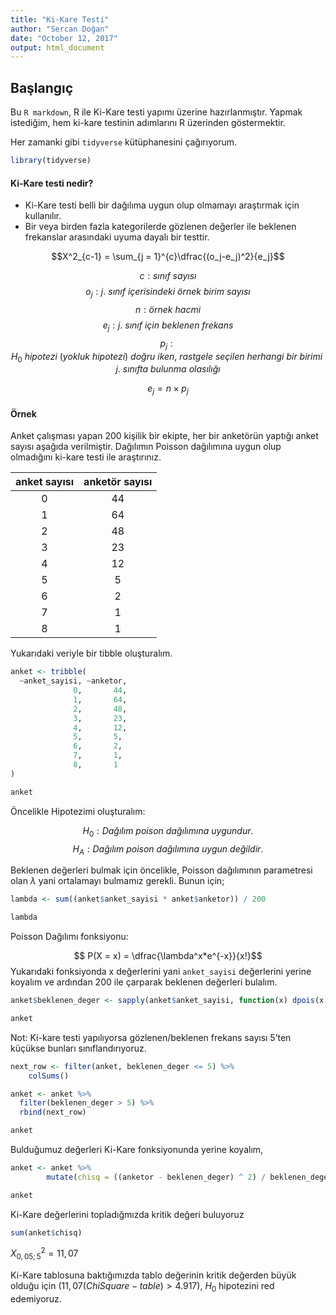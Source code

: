 ```yaml
---
title: "Ki-Kare Testi"
author: "Sercan Doğan"
date: "October 12, 2017"
output: html_document
---
```

## Başlangıç

Bu `R markdown`, R ile Ki-Kare testi yapımı üzerine hazırlanmıştır. Yapmak istediğim, hem ki-kare testinin adımlarını R üzerinden göstermektir.

Her zamanki gibi `tidyverse` kütüphanesini çağırıyorum.

```r
library(tidyverse)
```


#### Ki-Kare testi nedir?

* Ki-Kare testi belli bir dağılıma uygun olup olmamayı araştırmak için kullanılır.
* Bir veya birden fazla kategorilerde gözlenen değerler ile beklenen frekanslar arasındaki uyuma dayalı bir testtir.


$$X^2_{c-1} = \sum_{j = 1}^{c}\dfrac{(o_j-e_j)^2}{e_j}$$

$$c: sınıf\ sayısı$$
$$o_j: j.\ sınıf\ içerisindeki\ örnek\ birim\ sayısı$$
$$n: örnek\ hacmi$$
$$e_j: j.\ sınıf\ için\ beklenen\ frekans$$
$$p_j: H_0\ hipotezi\ (yokluk\ hipotezi)\ doğru\ iken,\ rastgele\ seçilen\ herhangi \ bir \ birimi\ j. \ sınıfta\ bulunma\ olasılığı$$

$$e_j = n \times p_j$$


#### Örnek
Anket çalışması yapan 200 kişilik bir ekipte, her bir anketörün yaptığı anket sayısı aşağıda verilmiştir. Dağılımın Poisson dağılımına uygun olup olmadığını ki-kare testi ile araştırınız.

| anket sayısı | anketör sayısı |
|:------------:|:--------------:|
| 0            | 44             |
| 1            | 64             |
| 2            | 48             |
| 3            | 23             |
| 4            | 12             |
| 5            | 5              |
| 6            | 2              |
| 7            | 1              |
| 8            | 1              |


Yukarıdaki veriyle bir tibble oluşturalım.
```r
anket <- tribble(
  ~anket_sayisi, ~anketor,
              0,       44,
              1,       64,
              2,       48,
              3,       23,
              4,       12,
              5,       5,
              6,       2, 
              7,       1,
              8,       1
)

anket

```


Öncelikle Hipotezimi oluşturalım:

$$H_0: Dağılım\ poison\ dağılımına\ uygundur. $$
$$H_A: Dağılım\ poison\ dağılımına\ uygun\ değildir. $$

Beklenen değerleri bulmak için öncelikle, Poisson dağılımının parametresi olan $\lambda$ yani ortalamayı bulmamız gerekli. Bunun için;

```r
lambda <- sum((anket$anket_sayisi * anket$anketor)) / 200

lambda
```

Poisson Dağılımı fonksiyonu:

$$ P(X = x) = \dfrac{\lambda^x*e^{-x}}{x!}$$
Yukarıdaki fonksiyonda x değerlerini yani `anket_sayisi` değerlerini yerine koyalım ve ardından 200 ile çarparak beklenen değerleri bulalım.
```r
anket$beklenen_deger <- sapply(anket$anket_sayisi, function(x) dpois(x,lambda = lambda) * 200)

anket
```

Not: Ki-kare testi yapılıyorsa gözlenen/beklenen frekans sayısı 5'ten küçükse bunları sınıflandırıyoruz.
```r
next_row <- filter(anket, beklenen_deger <= 5) %>%
    colSums()

anket <- anket %>%
  filter(beklenen_deger > 5) %>%
  rbind(next_row)

anket
```




Bulduğumuz değerleri Ki-Kare fonksiyonunda yerine koyalım,
```r
anket <- anket %>%
        mutate(chisq = ((anketor - beklenen_deger) ^ 2) / beklenen_deger)

anket

```








Ki-Kare değerlerini topladığmızda kritik değeri buluyoruz
```r
sum(anket$chisq)
```

$X_{0,05;5}^2 = 11,07$


Ki-Kare tablosuna baktığımızda tablo değerinin kritik değerden büyük olduğu için
$(11,07(ChiSquare-table) > 4.917)$, $H_0$ hipotezini red edemiyoruz.




